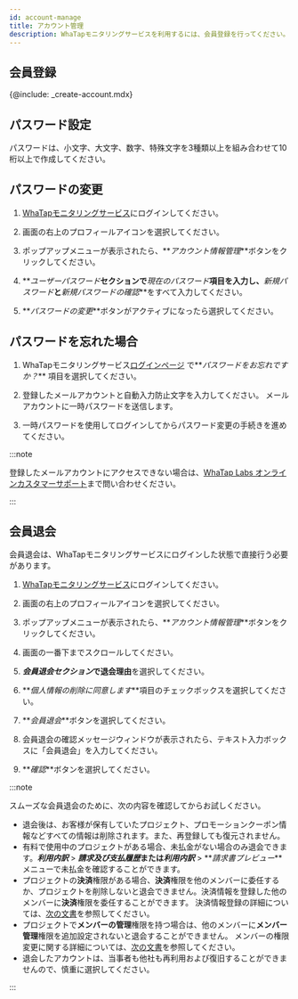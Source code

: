 ```yaml
---
id: account-manage
title: アカウント管理
description: WhaTapモニタリングサービスを利用するには、会員登録を行ってください。
---
```


## 会員登録

{@include: _create-account.mdx} 

## パスワード設定

パスワードは、小文字、大文字、数字、特殊文字を3種類以上を組み合わせて10桁以上で作成してください。

## パスワードの変更

1.  [WhaTapモニタリングサービス](https://service.whatap.io)にログインしてください。

2.  画面の右上のプロフィールアイコンを選択してください。

3.  ポップアップメニューが表示されたら、**_アカウント情報管理_**ボタンをクリックしてください。

4.  **_ユーザーパスワード_**セクションで**_現在のパスワード_**項目を入力し、**_新規パスワード_**と**_新規パスワードの確認_**をすべて入力してください。

5.  **_パスワードの変更_**ボタンがアクティブになったら選択してください。

## パスワードを忘れた場合

1.  WhaTapモニタリングサービス[ログインページ](https://service.whatap.io/account/login) で**_パスワードをお忘れですか？_** 項目を選択してください。 

2.  登録したメールアカウントと自動入力防止文字を入力してください。 メールアカウントに一時パスワードを送信します。 

3.  一時パスワードを使用してログインしてからパスワード変更の手続きを進めてください。

:::note

登録したメールアカウントにアクセスできない場合は、[WhaTap Labs オンラインカスタマーサポート](mailto:support@whatap.io)まで問い合わせください。

:::

## 会員退会

会員退会は、WhaTapモニタリングサービスにログインした状態で直接行う必要があります。

1.  [WhaTapモニタリングサービス](https://service.whatap.io)にログインしてください。

2.  画面の右上のプロフィールアイコンを選択してください。

3.  ポップアップメニューが表示されたら、**_アカウント情報管理_**ボタンをクリックしてください。

4.  画面の一番下までスクロールしてください。

5.  **_会員退会セクション_**で**退会理由**を選択してください。

6.  **_個人情報の削除に同意します_**項目のチェックボックスを選択してください。

7.  **_会員退会_**ボタンを選択してください。

8.  会員退会の確認メッセージウィンドウが表示されたら、テキスト入力ボックスに「会員退会」を入力してください。

9.  **_確認_**ボタンを選択してください。

:::note

スムーズな会員退会のために、次の内容を確認してからお試しください。

-   退会後は、お客様が保有していたプロジェクト、プロモーションクーポン情報などすべての情報は削除されます。また、再登録しても復元されません。
-   有料で使用中のプロジェクトがある場合、未払金がない場合のみ退会できます。**_利用内訳_** > **_請求及び支払履歴_**または**_利用内訳_** > **_請求書プレビュー_**メニューで未払金を確認することができます。
-   プロジェクトの**決済**権限がある場合、**決済**権限を他のメンバーに委任するか、プロジェクトを削除しないと退会できません。決済情報を登録した他のメンバーに**決済**権限を委任することができます。 決済情報登録の詳細については、[次の文書](../management/billing)を参照してください。
-   プロジェクトで**メンバーの管理**権限を持つ場合は、他のメンバーに**メンバー管理**権限を追加設定されないと退会することができません。 メンバーの権限変更に関する詳細については、[次の文書](../project/project-structure#modify-auth)を参照してください。
-   退会したアカウントは、当事者も他社も再利用および復旧することができませんので、慎重に選択してください。

:::
